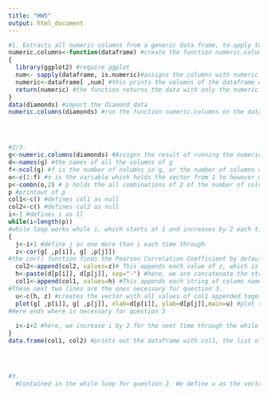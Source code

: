 ```yaml
---
title: "HW5"
output: html_document
---
```


```r
#1. Extracts all numeric columns from a generic data frame, to apply to others. Then apply to diamonds.
numeric.columns<-function(dataframe) #create the function numeric.columns, which takes a dataframe as an argument
{
  library(ggplot2) #require ggplot
  num<- sapply(dataframe, is.numeric)#assigns the columns with numeric data to the variable num. Does this by applying the function is.numeric to diamonds dataframe to get all of the numeric columns. This tests whether they are numeric or not and returns TRUE or FALSE. It then assigns to num all the TRUE columns. Use sapply 
  numeric<-dataframe[ ,num] #this prints the columns of the dataframe diamonds with numeric columns (num) and only those. By leaving the "rows" part of the call blank, this prints out all row values for that column. This structure could also be used to call a specific point in the dataframe, say the 2nd row of the 3rd column. 
  return(numeric) #the function returns the data with only the numeric columns
}
data(diamonds) #import the diamond data
numeric.columns(diamonds) #run the function numeric.columns on the dataframe diamonds




#2/3. 
g<-numeric.columns(diamonds) #Assigns the result of running the numeric.columns function on diamonds to the variable g
d<-names(g) #the names of all the columns of g
f<-ncol(g) #f is the number of columns in g, or the number of columns of the diamonds with numeric columns
o<-c(1:f) #o is the variable which holds the vector from 1 to however many columns there are (in diamonds case this is 7)
p<-combn(o,2) # p holds the all combinations of 2 of the number of columns in g. That is, since f is 7 it is the combinations of 2 of all numbers from 1 to 7. There are 7 choose 2 of these combinations, or 21 of them. These are just the combinations of numbers, however, and do not hold the column names.
p #printout of p
col1<-c() #defines col1 as null 
col2<-c() #defines col2 as null
i<-1 #defines i as 1l
while(i<length(p)) 
#while loop works while i, which starts at 1 and increases by 2 each time through, is less than the length of p. While p holds only 21 combinations of numbers, the length of p is double that, at 42, becuase each number is counted on its own. 
{
  j<-i+1 #define j as one more than i each time through
  z<-cor(g[ ,p[i]], g[ ,p[j]])
#the cor() function finds the Pearson Correlation Coefficient by default, though it can be set to different correlation coefficients. Here, it is calculating them between g[ ,p[i]], which is the column of g at a value of p (which is all the combinations of size 2 of 7 numbers) and g[ ,p[j]], which is the column of g at the next value of p. So, for i=3 (because i is always odd because it increases by 2 each time), and j=4, this function finds the Pearson correlation coefficient between the first column of g and the third. 
  col2<-append(col2, values=z)# This appends each value of z, which is the pearson corr coef, to the others before it in a vector, which is necessary to get all the values in one place to make the dataframe. These are assigned to the variable col2.
  h<-paste(d[p[i]], d[p[j]], sep="-") #here, we are concatenate the strings of the names of each of the combinations of columns, seperated by a - 
  col1<-append(col1, values=h) #This appends each string of column names, h, to the others before it in a vector, again necessary to get all the values in one place to make the dataframe. Assigned to the variable col1.
#These next two lines are the ones necessary for question 3.
  u<-c(h, z) #creates the vector with all values of col1 appended together and all values of col2 appended together as its values
  plot(g[ ,p[i]], g[ ,p[j]], xlab=d[p[i]], ylab=d[p[j]],main=u) #plot the graph. Will plot all the graphs as i moves through the while loop. Here, we are plotting each pair of variables together. So g[ ,p[i]] is the first variable in the string and g[ ,p[j]] is the second variable in the string. As i increases, i and j together represent all the possible combinations between the variables with numeric data (21 combinations possible) 
#Here ends where is necessary for question 3 
  
  i<-i+2 #here, we increase i by 2 for the next time through the while loop. We increase by 2 instead of 1 because we want to consider every combination, but every other number in that combination. So making i increase by 2 considers the first number of every combination, and j becomes the second number.
}
data.frame(col1, col2) #prints out the dataframe with col1, the list of strings, and col2, the list of the Pearson correlation coefficients of those strings




#3.
  #Contained in the while loop for question 2. We define u as the vector of col1 and col2. That is, for its first value, for all i, is one of the combinations, and its second value is the Pearson correlation coeffient. Then, we plot each graph. In the first plot, we plot the first combination of the 21 combinations of 2 from 7 columns. The g[ ,p[i]] is the first column in the string, and the g[ ,p[j]] is the second column in the string. For each of these plots, the title is the vector u which was just created. So, it prints the string of the concatenated variables and then the Pearson correlation coefficient. In all, because it goes through the while loop, this will print 21 plots.

```

